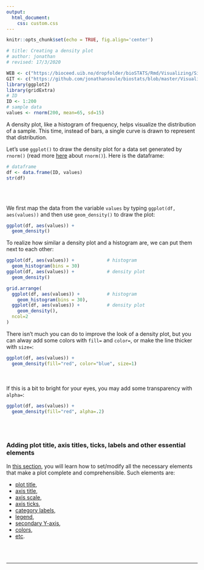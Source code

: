 ```yaml
---
output:
  html_document:
    css: custom.css
--- 
```


```r
knitr::opts_chunk$set(echo = TRUE, fig.align='center')

# title: Creating a density plot
# author: jonathan
# revised: 17/3/2020 

WEB <- c("https://bioceed.uib.no/dropfolder/bioSTATS/Rmd/Visualizing/Simple/density-plot.html")
GIT <- c("https://github.com/jonathansoule/biostats/blob/master/Visualizing/Simple/density-plot.Rmd")
library(ggplot2)
library(gridExtra)
# ID
ID <- 1:200
# sample data
values <- rnorm(200, mean=65, sd=15)
```
A density plot, like a histogram of frequency, helps visualize the distribution of a sample. This time, instead of bars, a single curve is drawn to represent that distribution. 

Let's use `ggplot()` to draw the density plot for a data set generated by `rnorm()` (read more [here](https://biostats.w.uib.no/4-generating-random-series/){target="_blank"} about `rnorm()`). Here is the dataframe:
```r
# dataframe
df <- data.frame(ID, values)
str(df)
```
<br/><br/>

We first map the data from the variable `values` by typing `ggplot(df, aes(values))` and then use `geom_density()` to draw the plot:
```r
ggplot(df, aes(values)) + 
  geom_density()
```

To realize how similar a density plot and a histogram are, we can put them next to each other:
```r
ggplot(df, aes(values)) +            # histogram
  geom_histogram(bins = 30)
ggplot(df, aes(values)) +            # density plot
  geom_density()
```
```r
grid.arrange(
  ggplot(df, aes(values)) +          # histogram
    geom_histogram(bins = 30),
  ggplot(df, aes(values)) +          # density plot
    geom_density(),
  ncol=2
)
```

There isn't much you can do to improve the look of a density plot, but you can alway add some colors with `fill=` and `color=`, or make the line thicker with `size=`:
```r
ggplot(df, aes(values)) +  
  geom_density(fill="red", color="blue", size=1) 
```
<br/><br/>
If this is a bit to bright for your eyes, you may add some transparency with `alpha=`:
```r
ggplot(df, aes(values)) +  
  geom_density(fill="red", alpha=.2) 
```
<br/><br/>

### Adding plot title, axis titles, ticks, labels and other essential elements

In [this section](https://biostats.w.uib.no/topics/data-visualization-with-ggplot2/essential-elements/){target="_blank"}, you will learn how to set/modify all the necessary elements that make a plot complete and comprehensible. Such elements are:

+ [plot title](https://biostats.w.uib.no/title/){target="_blank"}, 
+ [axis title](https://biostats.w.uib.no/axis-titles/){target="_blank"},
+ [axis scale](https://biostats.w.uib.no/axis-scale/){target="_blank"},
+ [axis ticks](https://biostats.w.uib.no/axis-ticks/){target="_blank"},
+ [category labels](https://biostats.w.uib.no/category-labels/){target="_blank"},
+ [legend](https://biostats.w.uib.no/legend/){target="_blank"},
+ [secondary Y-axis](https://biostats.w.uib.no/secondary-y-axis/){target="_blank"},
+ [colors](https://biostats.w.uib.no/choosing-colors-for-your-plot/){target="_blank"},
+ [etc](https://biostats.w.uib.no/topics/data-visualization-with-ggplot2/essential-elements/){target="_blank"}.

<br/><br/>

***
<!-- UNCOMMENT TO ACTIVATE
Get the Rmarkdown file corresponding to this page on [GitHub](`r GIT`){target="_blank"}.
-->
